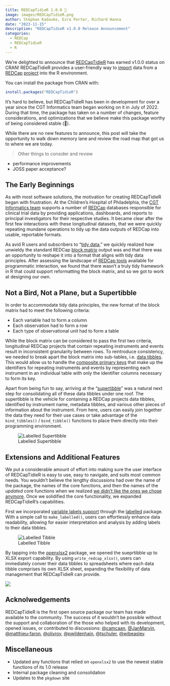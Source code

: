 ```yaml
---
title: REDCapTidieR 1.0.0 🎉
image: images/REDCapTidieR.png
author: Stephan Kadauke, Ezra Porter, Richard Hanna
date: "2023-11-15"
description: "REDCapTidieR v1.0.0 Release Announcement"
categories:
  - REDCap
  - REDCapTidieR
  - R
---
```


We're delighted to announce that [REDCapTidieR](https://chop-cgtinformatics.github.io/REDCapTidieR/) has earned v1.0.0 status on CRAN! REDCapTidieR provides a user-friendly way to [import](https://chop-cgtinformatics.github.io/REDCapTidieR/articles/glossary.html#import) data from a [REDCap](https://www.project-redcap.org/) [project](https://chop-cgtinformatics.github.io/REDCapTidieR/articles/glossary.html#project) into the R environment.

You can install the package from CRAN with:

```r
install.packages("REDCapTidieR")
```

It's hard to believe, but REDCapTidieR has been in development for over a year since the CGT Informatics team began working on it in July of 2022. During that time, the package has taken on a number of changes, feature considerations, and optimizations that we believe make this package worthy of being considered stable (🎉).

While there are no new features to announce, this post will take the opportunity to walk down memory lane and review the road map that got us to where we are today.

> Other things to consider and review

- performance improvements
- JOSS paper acceptance?

## The Early Beginnings

As with most software solutions, the motivation for creating REDCapTidieR began with frustration. At the Children's Hospital of Philadelphia, the [CGT Informatics team](https://www.chop.edu/centers-programs/cell-and-gene-therapy-informatics-team) supports a number of [REDCap](https://www.project-redcap.org/) databases responsible for clinical trial data by providing applications, dashboards, and reports to principal investigators for their respective studies. It became clear after the first few interactions with these longitudinal datasets, that we were quickly repeating mundane operations to tidy up the data outputs of REDCap into usable, reportable formats.

As avid R users and subscribers to "[tidy data](https://www.jstatsoft.org/article/view/v059i10)," we quickly realized how unwieldy the standard REDCap [block matrix](https://chop-cgtinformatics.github.io/REDCapTidieR/articles/diving_deeper.html#the-block-matrix) output was and that there was an opportunity to reshape it into a format that aligns with tidy data principles. After assessing the landscape of [REDCap tools](https://redcap-tools.github.io/projects/) available for programmatic interaction, we found that there wasn't a truly tidy framework in R that could support reformatting the block matrix, and so we got to work at designing our own.

## Not a Bird, Not a Plane, but a Supertibble

In order to accommodate tidy data principles, the new format of the block matrix had to meet the following criteria:

- Each variable had to form a column
- Each observation had to form a row
- Each type of observational unit had to form a table

While the block matrix can be considered to pass the first two criteria, longitudinal REDCap projects that contain repeating instruments and events result in inconsistent granularity between rows. To reintroduce consistency, we needed to break apart the block matrix into sub-tables, i.e. [data tibbles](https://chop-cgtinformatics.github.io/REDCapTidieR/articles/glossary.html#data-tibble). This would allow us to handle the [composite primary keys](https://chop-cgtinformatics.github.io/REDCapTidieR/articles/glossary.html#composite-primary-key) that make up the identifiers for repeating instruments and events by representing each instrument in an individual table with only the identifier columns necessary to form its key.

Apart from being fun to say, arriving at the "[supertibble](https://chop-cgtinformatics.github.io/REDCapTidieR/articles/glossary.html#supertibble)" was a natural next step for consolidating all of these data tibbles under one roof. The supertibble is the vehicle for containing a REDCap projects data tibbles, identified by instrument name, metadata tibbles, and various other pieces of information about the instrument. From here, users can easily join together the data they need for their use cases or take advantage of the `bind_tibbles()` / `bind_tibble()` functions to place them directly into their programming environment.

![Labelled Supertibble](images/labelled_supertibble.png)

## Extensions and Additional Features

We put a considerable amount of effort into making sure the user interface of REDCapTidieR is easy to use, easy to navigate, and suits most common needs. You wouldn't believe the lengthy discussions had over the name of the package, the names of the core functions, and then the names of the _updated_ core functions when we realized [we didn't like the ones we chose anymore](https://chop-cgtinformatics.github.io/CGTInformaticsQuarto/posts/REDCapTidieR_v0.2.html#why-on-earth-would-you-do-that). Once we solidified the core functionality, we expanded REDCapTidieR's capabilities.

First we incorporated [variable labels support](https://chop-cgtinformatics.github.io/REDCapTidieR/articles/REDCapTidieR.html#adding-variable-labels-with-the-labelled-package) through the [labelled](https://larmarange.github.io/labelled/) package. With a simple call to `make_labelled()`, users can effortlessly enhance data readability, allowing for easier interpretation and analysis by adding labels to their data tibbles.

![Labelled Tibble](images/labelled_tibble.png)

By tapping into the [openxlsx2](https://janmarvin.github.io/openxlsx2/) package, we opened the sueprtibble up to XLSX export capability. By using `write_redcap_xlsx()`, users can immediately conver their data tibbles to spreadsheets where each data tibble comprises its own XLSX sheet, expanding the flexibility of data management that REDCapTidieR can provide.

![](images/write_xlsx_heroes_information.png)

## Acknolwedgements

REDCapTidieR is the first open source package our team has made available to the community. The success of it wouldn't be possible without the support and collaboration of the those who helped with its development, opened issues, or contributed to discussions: [@camcaan](https://github.com/camcaan), [@JanMarvin](https://github.com/JanMarvin), [@matthieu-faron](https://github.com/matthieu-faron), [@olivroy](https://github.com/olivroy), [@pwildenhain](https://github.com/pwildenhain), [@tschuler](https://github.com/tschuler), [@wibeasley](https://github.com/wibeasley).

## Miscellaneous

-   Updated any functions that relied on `openxlsx2` to use the newest stable functions of its 1.0 release
-   Internal package cleaning and consolidation
-   Updates to the `pkgdown` site
